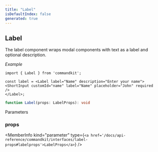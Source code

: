 ```yaml
---
title: "Label"
isDefaultIndex: false
generated: true
---
```



<!-- This file was generated from the CommandKit source. Do not modify. Instead, re-run the "docgen" script -->


## Label

<GenerationInfo sourceFile="packages/commandkit/src/components/display/label.ts" sourceLine="31" packageName="commandkit" />

The label component wraps modal components with text as a label and optional description.



*Example*

```tsx
import { Label } from 'commandkit';

const label = <Label label="Name" description="Enter your name">
<ShortInput customId="name" label="Name" placeholder="John" required />
</Label>;
```

```ts title="Signature"
function Label(props: LabelProps): void
```
Parameters

### props

<MemberInfo kind="parameter" type={`<a href='/docs/api-reference/commandkit/interfaces/label-props#labelprops'>LabelProps</a>`} />

